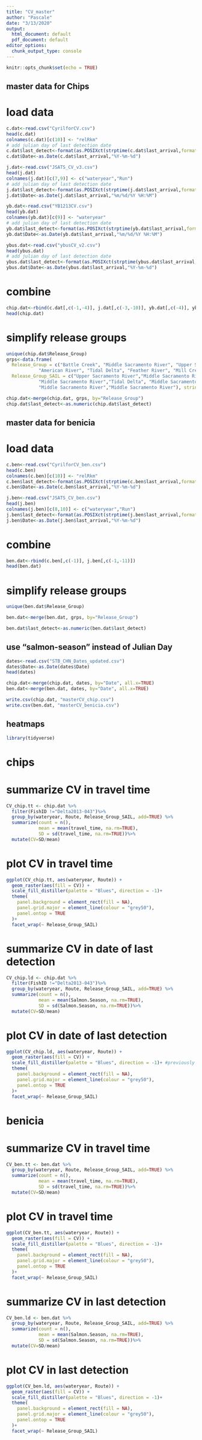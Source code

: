 ```yaml
---
title: "CV_master"
author: "Pascale"
date: "3/13/2020"
output:
  html_document: default
  pdf_document: default
editor_options:
  chunk_output_type: console
---
```


```r
knitr::opts_chunk$set(echo = TRUE)
```

## master data for Chips

# load data

```r
c.dat<-read.csv("CyrilforCV.csv")
head(c.dat)
colnames(c.dat)[c(10)] <- "relRkm"
# add julian day of last detection date
c.dat$last_detect<-format(as.POSIXct(strptime(c.dat$last_arrival,format="%Y-%m-%d %H:%M:%S", tz="")),"%j")
c.dat$Date<-as.Date(c.dat$last_arrival,"%Y-%m-%d")

j.dat<-read.csv("JSATS_CV_v3.csv")
head(j.dat)
colnames(j.dat)[c(7,9)] <- c("wateryear","Run")
# add julian day of last detection date
j.dat$last_detect<-format(as.POSIXct(strptime(j.dat$last_arrival,format="%m/%d/%Y %H:%M", tz="")),"%j")
j.dat$Date<-as.Date(j.dat$last_arrival,"%m/%d/%Y %H:%M")

yb.dat<-read.csv("YB1213CV.csv")
head(yb.dat)
colnames(yb.dat)[c(9)] <- "wateryear"
# add julian day of last detection date
yb.dat$last_detect<-format(as.POSIXct(strptime(yb.dat$last_arrival,format="%m/%d/%Y %H:%M", tz="")),"%j")
yb.dat$Date<-as.Date(yb.dat$last_arrival,"%m/%d/%Y %H:%M")

ybus.dat<-read.csv("ybusCV_v2.csv")
head(ybus.dat)
# add julian day of last detection date
ybus.dat$last_detect<-format(as.POSIXct(strptime(ybus.dat$last_arrival,format="%Y-%m-%d %H:%M:%S", tz="")),"%j")
ybus.dat$Date<-as.Date(ybus.dat$last_arrival,"%Y-%m-%d")
```

# combine

```r
chip.dat<-rbind(c.dat[,c(-1,-4)], j.dat[,c(-3,-10)], yb.dat[,c(-4)], ybus.dat[,c(-1)])
head(chip.dat)
```

# simplify release groups

```r
unique(chip.dat$Release_Group)
grps<-data.frame(
  Release_Group = c("Battle Creek", "Middle Sacramento River", "Upper Sacramento River",
            "American River", "Tidal Delta", "Feather River", "Mill Creek", "Butte Creek"),
  Release_Group_SAIL = c("Upper Sacramento River","Middle Sacramento River","Upper Sacramento River",
            "Middle Sacramento River","Tidal Delta", "Middle Sacramento River",
            "Middle Sacramento River","Middle Sacramento River"), stringsAsFactors = FALSE)

chip.dat<-merge(chip.dat, grps, by="Release_Group")
chip.dat$last_detect<-as.numeric(chip.dat$last_detect)
```

## master data for benicia

# load data

```r
c.ben<-read.csv("CyrilforCV_ben.csv")
head(c.ben)
colnames(c.ben)[c(10)] <- "relRkm"
c.ben$last_detect<-format(as.POSIXct(strptime(c.ben$last_arrival,format="%Y-%m-%d %H:%M:%S", tz="")),"%j")
c.ben$Date<-as.Date(c.ben$last_arrival,"%Y-%m-%d")

j.ben<-read.csv("JSATS_CV_ben.csv")
head(j.ben)
colnames(j.ben)[c(8,10)] <- c("wateryear","Run")
j.ben$last_detect<-format(as.POSIXct(strptime(j.ben$last_arrival,format="%Y-%m-%d %H:%M:%S", tz="")),"%j")
j.ben$Date<-as.Date(j.ben$last_arrival,"%Y-%m-%d")
```

# combine

```r
ben.dat<-rbind(c.ben[,c(-1)], j.ben[,c(-1,-11)])
head(ben.dat)
```

# simplify release groups

```r
unique(ben.dat$Release_Group)

ben.dat<-merge(ben.dat, grps, by="Release_Group")

ben.dat$last_detect<-as.numeric(ben.dat$last_detect)
```

## use "salmon-season" instead of Julian Day

```r
dates<-read.csv("STB_CHN_Dates_updated.csv")
dates$Date<-as.Date(dates$Date)
head(dates)

chip.dat<-merge(chip.dat, dates, by="Date", all.x=TRUE)
ben.dat<-merge(ben.dat, dates, by="Date", all.x=TRUE)

write.csv(chip.dat, "masterCV_chip.csv")
write.csv(ben.dat, "masterCV_benicia.csv")
```

## heatmaps 

```r
library(tidyverse)
```

# chips

# summarize CV in travel time
```r
CV_chip.tt <- chip.dat %>%
  filter(FishID !="Delta2013-043")%>%
  group_by(wateryear, Route, Release_Group_SAIL, add=TRUE) %>%
  summarize(count = n(),
            mean = mean(travel_time, na.rm=TRUE),
            SD = sd(travel_time, na.rm=TRUE))%>%
  mutate(CV=SD/mean)
```

# plot CV in travel time
```r
ggplot(CV_chip.tt, aes(wateryear, Route)) +
  geom_raster(aes(fill = CV)) +
  scale_fill_distiller(palette = "Blues", direction = -1)+ 
  theme(
    panel.background = element_rect(fill = NA),
    panel.grid.major = element_line(colour = "grey50"),
    panel.ontop = TRUE
  )+
  facet_wrap(~ Release_Group_SAIL)
```

# summarize CV in date of last detection
```r
CV_chip.ld <- chip.dat %>%
  filter(FishID !="Delta2013-043")%>%
  group_by(wateryear, Route, Release_Group_SAIL, add=TRUE) %>%
  summarize(count = n(),
            mean = mean(Salmon.Season, na.rm=TRUE),
            SD = sd(Salmon.Season, na.rm=TRUE))%>%
  mutate(CV=SD/mean)
```

# plot CV in date of last detection
```r
ggplot(CV_chip.ld, aes(wateryear, Route)) +
  geom_raster(aes(fill = CV)) +
  scale_fill_distiller(palette = "Blues", direction = -1)+ #previously used "Spectral"
  theme(
    panel.background = element_rect(fill = NA),
    panel.grid.major = element_line(colour = "grey50"),
    panel.ontop = TRUE
  )+
  facet_wrap(~ Release_Group_SAIL)
```

# benicia

# summarize CV in travel time
```r
CV_ben.tt <- ben.dat %>%
  group_by(wateryear, Route, Release_Group_SAIL, add=TRUE) %>%
  summarize(count = n(),
            mean = mean(travel_time, na.rm=TRUE),
            SD = sd(travel_time, na.rm=TRUE))%>%
  mutate(CV=SD/mean)
```

# plot CV in travel time
```r
ggplot(CV_ben.tt, aes(wateryear, Route)) +
  geom_raster(aes(fill = CV)) +
  scale_fill_distiller(palette = "Blues", direction = -1)+ 
  theme(
    panel.background = element_rect(fill = NA),
    panel.grid.major = element_line(colour = "grey50"),
    panel.ontop = TRUE
  )+
  facet_wrap(~ Release_Group_SAIL)
```

# summarize CV in last detection
```r
CV_ben.ld <- ben.dat %>%
  group_by(wateryear, Route, Release_Group_SAIL, add=TRUE) %>%
  summarize(count = n(),
            mean = mean(Salmon.Season, na.rm=TRUE),
            SD = sd(Salmon.Season, na.rm=TRUE))%>%
  mutate(CV=SD/mean)
```

# plot CV in last detection
```r
ggplot(CV_ben.ld, aes(wateryear, Route)) +
  geom_raster(aes(fill = CV)) +
  scale_fill_distiller(palette = "Blues", direction = -1)+ 
  theme(
    panel.background = element_rect(fill = NA),
    panel.grid.major = element_line(colour = "grey50"),
    panel.ontop = TRUE
  )+
  facet_wrap(~ Release_Group_SAIL)
```

